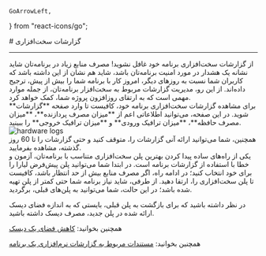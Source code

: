     GoArrowLeft,
} from "react-icons/go";

<Layout>
# گزارشات سخت‌افزاری

<hr className="mb-2" />
از گزارشات سخت‌افزاری برنامه خود غافل نشوید! مصرف منابع زیاد در برنامه‌تان شاید نشانه یک هشدار در مورد امنیت برنامه‌تان باشد، شاید هم نشان از این داشته باشد که کاربران شما نسبت به روزهای دیگر، امروز کار با برنامه شما را بیش از پیش، ترجیح داده‌اند. 
از این رو، مدیریت گزارشات مربوط به سخت‌افزار برنامه‌تان، از جمله موارد مهمی است که به ارتقای روزافزون پروژه شما، کمک خواهد کرد.

<Section id="monitoring-hardware-logs" title="مشاهده گزارشات سخت‌افزاری" />
برای مشاهده گزارشات سخت‌افزاری برنامه خود، کافیست تا وارد صفحه **گزارشات** شوید. در این صفحه، می‌توانید اطلاعاتی اعم از **میزان مصرف پردازنده**، **میزان مصرف حافظه**، **میزان ترافیک ورودی** و **میزان ترافیک خروجی** را ببینید.
<div className="h-4" />
<img src="https://files.liara.ir/liara/docs/hardware-logs.png" alt="hardware logs"/>
<div className="h-4" />
همچنین، شما می‌توانید ارائه آنی گزارشات را، متوقف کنید و حتی گزارشات را تا 60 روز گذشته، مشاهده بفرمایید.
<Section id="find-best-plan-by-monitoring" title="پیدا کردن پلن مناسب با استفاده از گزارشات سخت‌افزاری" />
یکی از راه‌های ساده پیدا کردن بهترین پلن سخت‌افزاری متناسب با برنامه‌تان، آزمون و خطا با استفاده از گزارشات برنامه است. در ابتدا شما می‌توانید پلن پیش‌فرض لیارا را برای خود انتخاب کنید؛ در ادامه راه، اگر مصرف منابع بیش از حد انتظار باشد، کافیست تا پلن سخت‌افزاری را، ارتقا دهید. از طرفی، شاید نیاز برنامه شما حتی کمتر از پلن تهیه شده باشد؛ در این حالت، شما می‌توانید به پلن‌های قبلی، برگردید.


<div className="h-2" />
<Alert variant='info'>
<p>
 در نظر داشته باشید که برای بازگشت به پلن قبلی، بایستی که به اندازه فضای دیسک ارائه شده در پلن جدید، مصرف دیسک داشته باشید.
</p>
</Alert>
<div className="h-2" />
<Alert variant='success'>
<p>
همچنین بخوانید: <a href="" className="blue-link">کاهش فضای یک دیسک</a>
</p>
</Alert>
<div className="h-2" />
<Alert variant='success'>
<p>
همچنین بخوانید: <a href="./software" className="blue-link">مستندات مربوط به گزارشات نرم‌افزاری یک برنامه</a>
</p>
</Alert>
</Layout>